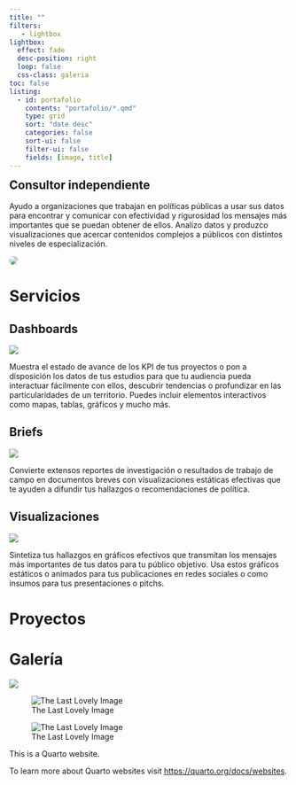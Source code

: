 ```yaml
---
title: ""
filters:
   - lightbox
lightbox:
  effect: fade
  desc-position: right
  loop: false
  css-class: galeria
toc: false
listing: 
  - id: portafolio
    contents: "portafolio/*.qmd"
    type: grid
    sort: "date desc"
    categories: false
    sort-ui: false
    filter-ui: false
    fields: [image, title]
---
```


:::::: {.column-screen}

::: {.column-body layout="[ 80, 20 ]"}
# Consultor independiente {style="margin-top: 0px;"}
Ayudo a organizaciones que trabajan en políticas públicas a usar sus datos para encontrar y comunicar con efectividad y rigurosidad los mensajes más importantes que se puedan obtener de ellos. Analizo datos y produzco visualizaciones que acercar contenidos complejos a públicos con distintos niveles de especialización.

![](images/gtf.jpeg){style="border-radius: 10px;"}
:::

::::::



:::::::::::: {#services .services}
# Servicios

::::::::: {.card-container}

:::::: {.service-card}

::: {.card-header}
## Dashboards
![](images/table-columns-solid.svg){class=service-image}
:::

::: {.card-body}
Muestra el estado de avance de los KPI de tus proyectos o pon a disposición los datos de tus estudios para que tu audiencia pueda interactuar fácilmente con ellos, descubrir tendencias o profundizar en las particularidades de un territorio. Puedes incluir elementos interactivos como mapas, tablas, gráficos y mucho más. 
:::

::::::

:::::: {.service-card}

::: {.card-header}
## Briefs
![](images/file-lines-regular.svg){class=service-image}
:::

::: {.card-body}
Convierte extensos reportes de investigación o resultados de trabajo de campo en documentos breves con visualizaciones estáticas efectivas que te ayuden a difundir tus hallazgos o recomendaciones de política.
:::

::::::

:::::: {.service-card}

::: {.card-header}
## Visualizaciones
![](images/chart-column-solid.svg){class=service-image}
:::

::: {.card-body}

Sintetiza tus hallazgos en gráficos efectivos que transmitan los mensajes más importantes de tus datos para tu público objetivo. Usa estos gráficos estáticos o animados para tus publicaciones en redes sociales o como insumos para tus presentaciones o pitchs.
:::

::::::

:::::::::

::::::::::::

# Proyectos
::: {#portafolio}
:::

# Galería

::: {layout="[[1, 1, 1]]"}

![](portafolio/idsmh.gif){.lightbox group="galeria" description="Sunburst para Centrum Think"}

![The Last Lovely Image](images/gtf.jpeg){.lightbox group="galeria" description="Otra cosa"}

![The Last Lovely Image](images/gtf.jpeg){.lightbox group="galeria" description="Una nueva cosa"}

:::


This is a Quarto website.

To learn more about Quarto websites visit <https://quarto.org/docs/websites>.
